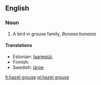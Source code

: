 ==English==
{{wikipedia}}

===Noun===
{{en-noun|sg=[[hazel]] [[grouse]]}}

# A bird in grouse family, ''Bonasa bonasia''

====Translations====
{{top}}
* Estonian: [[laanepüü]]
* Finnish: {{t+|fi|pyy}}
* Swedish: [[järpe]] {{c}}
{{bottom}}

[[lt:hazel grouse]]
[[pl:hazel grouse]]